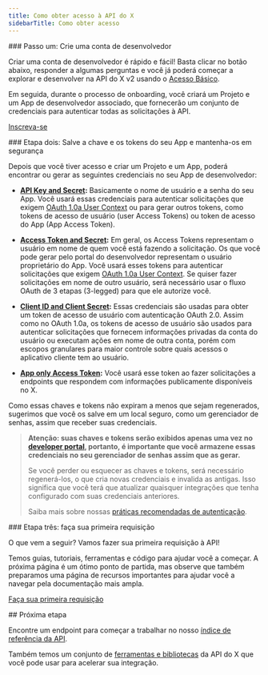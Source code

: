 ```yaml
---
title: Como obter acesso à API do X
sidebarTitle: Como obter acesso
---
```


<div id="step-one-sign-up-for-a-developer-account">
  ### Passo um: Crie uma conta de desenvolvedor
</div>

Criar uma conta de desenvolvedor é rápido e fácil! Basta clicar no botão abaixo, responder a algumas perguntas e você já poderá começar a explorar e desenvolver na API do X v2 usando o [Acesso Básico](https://developer.x.com/en/portal/products/basic).

Em seguida, durante o processo de onboarding, você criará um Projeto e um App de desenvolvedor associado, que fornecerão um conjunto de credenciais para autenticar todas as solicitações à API.

[Inscreva-se](https://developer.x.com/en/portal/products/basic)

<div id="step-two-save-your-apps-key-and-tokens-and-keep-them-secure">
  ### Etapa dois: Salve a chave e os tokens do seu App e mantenha-os em segurança
</div>

Depois que você tiver acesso e criar um Projeto e um App, poderá encontrar ou gerar as seguintes credenciais no seu App de desenvolvedor:

- **[API Key and Secret](https://developer.x.com/resources/fundamentals/authentication/api-key-and-secret):** Basicamente o nome de usuário e a senha do seu App. Você usará essas credenciais para autenticar solicitações que exigem [OAuth 1.0a User Context](/pt-BR/resources/fundamentals/authentication) ou para gerar outros tokens, como tokens de acesso de usuário (user Access Tokens) ou token de acesso do App (App Access Token).

- **[Access Token and Secret](https://developer.x.com/resources/fundamentals/authentication/obtaining-user-access-tokens):** Em geral, os Access Tokens representam o usuário em nome de quem você está fazendo a solicitação. Os que você pode gerar pelo portal do desenvolvedor representam o usuário proprietário do App. Você usará esses tokens para autenticar solicitações que exigem [OAuth 1.0a User Context](/pt-BR/resources/fundamentals/authentication). Se quiser fazer solicitações em nome de outro usuário, será necessário usar o fluxo OAuth de 3 etapas (3-legged) para que ele autorize você.

- **[Client ID and Client Secret](/pt-BR/resources/fundamentals/authentication#how-to-connect-to-endpoints-using-oauth-2-0-authorization-code-flow-with-pkce):** Essas credenciais são usadas para obter um token de acesso de usuário com autenticação OAuth 2.0. Assim como no OAuth 1.0a, os tokens de acesso de usuário são usados para autenticar solicitações que fornecem informações privadas da conta do usuário ou executam ações em nome de outra conta, porém com escopos granulares para maior controle sobre quais acessos o aplicativo cliente tem ao usuário.

- **[App only Access Token](/pt-BR/resources/fundamentals/authentication#bearer-token-also-known-as-app-only):** Você usará esse token ao fazer solicitações a endpoints que respondem com informações publicamente disponíveis no X.

Como essas chaves e tokens não expiram a menos que sejam regenerados, sugerimos que você os salve em um local seguro, como um gerenciador de senhas, assim que receber suas credenciais.

> **Atenção: suas chaves e tokens serão exibidos apenas uma vez no [developer portal](/pt-BR/resources/fundamentals/developer-portal), portanto, é importante que você armazene essas credenciais no seu gerenciador de senhas assim que as gerar.**
>
> Se você perder ou esquecer as chaves e tokens, será necessário regenerá-los, o que cria novas credenciais e invalida as antigas. Isso significa que você terá que atualizar quaisquer integrações que tenha configurado com suas credenciais anteriores.
>
> Saiba mais sobre nossas [práticas recomendadas de autenticação](/pt-BR/resources/fundamentals/authentication#authentication-best-practices).

<div id="step-three-make-your-first-request">
  ### Etapa três: faça sua primeira requisição
</div>

O que vem a seguir? Vamos fazer sua primeira requisição à API!

Temos guias, tutoriais, ferramentas e código para ajudar você a começar. A próxima página é um ótimo ponto de partida, mas observe que também preparamos uma página de recursos importantes para ajudar você a navegar pela documentação mais ampla.

[Faça sua primeira requisição](/pt-BR/x-api/getting-started/make-your-first-request)

<div id="next-step">
  ## Próxima etapa
</div>

Encontre um endpoint para começar a trabalhar no nosso [índice de referência da API](/pt-BR/x-api/introduction).

Também temos um conjunto de [ferramentas e bibliotecas](/pt-BR/x-api/tools-and-libraries/overview) da API do X que você pode usar para acelerar sua integração.